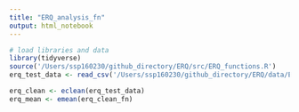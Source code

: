 ```yaml
---
title: "ERQ_analysis_fn"
output: html_notebook
---
```


```r
# load libraries and data
library(tidyverse)
source('/Users/ssp160230/github_directory/ERQ/src/ERQ_functions.R')
erq_test_data <- read_csv('/Users/ssp160230/github_directory/ERQ/data/ERQ_data.csv')
```

```r
erq_clean <- eclean(erq_test_data)
erq_mean <- emean(erq_clean_fn)
```